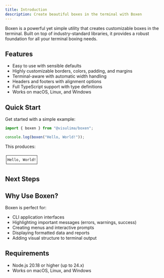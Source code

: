 ```yaml
---
title: Introduction
description: Create beautiful boxes in the terminal with Boxen
---
```



Boxen is a powerful yet simple utility that creates customizable boxes in the terminal. Built on top of industry-standard libraries, it provides a robust foundation for all your terminal boxing needs.

## Features

- Easy to use with sensible defaults
- Highly customizable borders, colors, padding, and margins
- Terminal-aware with automatic width handling
- Headers and footers with alignment options
- Full TypeScript support with type definitions
- Works on macOS, Linux, and Windows

## Quick Start

Get started with a simple example:

```typescript
import { boxen } from "@visulima/boxen";

console.log(boxen("Hello, World!"));
```

This produces:

```
┌─────────────┐
│Hello, World!│
└─────────────┘
```

## Next Steps

<Cards>
  <Card
    title="Installation"
    description="Install Boxen with your favorite package manager"
    href="/installation"
  />
  <Card
    title="Basic Usage"
    description="Learn the fundamentals of creating boxes"
    href="/basic-usage"
  />
  <Card
    title="Examples"
    description="See real-world examples and use cases"
    href="/examples"
  />
  <Card
    title="API Reference"
    description="Complete API documentation"
    href="/api-reference"
  />
</Cards>

## Why Use Boxen?

Boxen is perfect for:

- CLI application interfaces
- Highlighting important messages (errors, warnings, success)
- Creating menus and interactive prompts
- Displaying formatted data and reports
- Adding visual structure to terminal output

## Requirements

- Node.js 20.18 or higher (up to 24.x)
- Works on macOS, Linux, and Windows

